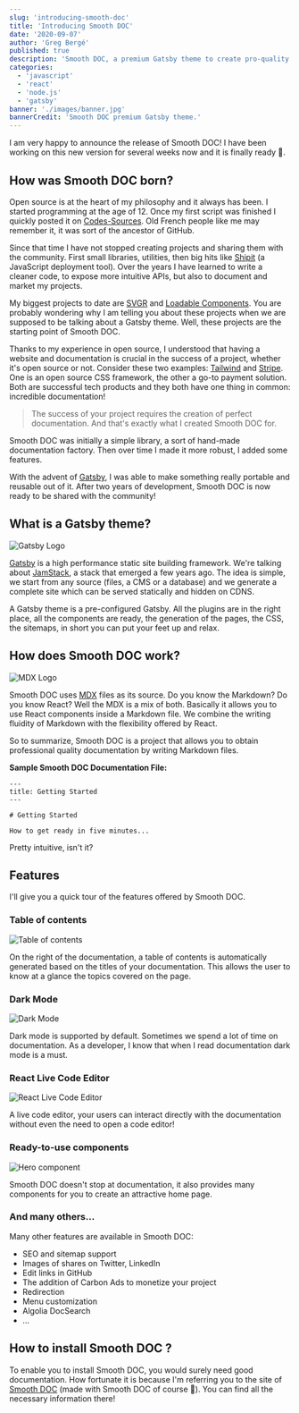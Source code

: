 ```yaml
---
slug: 'introducing-smooth-doc'
title: 'Introducing Smooth DOC'
date: '2020-09-07'
author: 'Greg Bergé'
published: true
description: 'Smooth DOC, a premium Gatsby theme to create pro-quality documentation websites.'
categories:
  - 'javascript'
  - 'react'
  - 'node.js'
  - 'gatsby'
banner: './images/banner.jpg'
bannerCredit: 'Smooth DOC premium Gatsby theme.'
---
```


I am very happy to announce the release of Smooth DOC! I have been working on this new version for several weeks now and it is finally ready 🥳.

## How was Smooth DOC born?

Open source is at the heart of my philosophy and it always has been. I started programming at the age of 12. Once my first script was finished I quickly posted it on [Codes-Sources](https://codes-sources.commentcamarche.net/). Old French people like me may remember it, it was sort of the ancestor of GitHub.

Since that time I have not stopped creating projects and sharing them with the community. First small libraries, utilities, then big hits like [Shipit](https://github.com/shipitjs/shipit) (a JavaScript deployment tool). Over the years I have learned to write a cleaner code, to expose more intuitive APIs, but also to document and market my projects.

My biggest projects to date are [SVGR](https://react-svgr.com/) and [Loadable Components](https://loadable-components.com/). You are probably wondering why I am telling you about these projects when we are supposed to be talking about a Gatsby theme. Well, these projects are the starting point of Smooth DOC.

Thanks to my experience in open source, I understood that having a website and documentation is crucial in the success of a project, whether it's open source or not. Consider these two examples: [Tailwind](http://tailwindcss.com/) and [Stripe](https://stripe.com/). One is an open source CSS framework, the other a go-to payment solution. Both are successful tech products and they both have one thing in common: incredible documentation!

> The success of your project requires the creation of perfect documentation. And that's exactly what I created Smooth DOC for.

Smooth DOC was initially a simple library, a sort of hand-made documentation factory. Then over time I made it more robust, I added some features.

With the advent of [Gatsby](https://gatsbyjs.com/), I was able to make something really portable and reusable out of it. After two years of development, Smooth DOC is now ready to be shared with the community!

## What is a Gatsby theme?

![Gatsby Logo](./images/gatsby-logo.png)

[Gatsby](https://gatsbyjs.com/) is a high performance static site building framework. We're talking about [JamStack](https://jamstack.org/), a stack that emerged a few years ago. The idea is simple, we start from any source (files, a CMS or a database) and we generate a complete site which can be served statically and hidden on CDNS.

A Gatsby theme is a pre-configured Gatsby. All the plugins are in the right place, all the components are ready, the generation of the pages, the CSS, the sitemaps, in short you can put your feet up and relax.

## How does Smooth DOC work?

![MDX Logo](./images/mdx-logo.png)

Smooth DOC uses [MDX](https://mdxjs.com/) files as its source. Do you know the Markdown? Do you know React? Well the MDX is a mix of both. Basically it allows you to use React components inside a Markdown file. We combine the writing fluidity of Markdown with the flexibility offered by React.

So to summarize, Smooth DOC is a project that allows you to obtain professional quality documentation by writing Markdown files.

**Sample Smooth DOC Documentation File:**

```
---
title: Getting Started
---

# Getting Started

How to get ready in five minutes...

```

Pretty intuitive, isn't it?

## Features

I'll give you a quick tour of the features offered by Smooth DOC.

### Table of contents

![Table of contents](./images/table-of-contents.png)

On the right of the documentation, a table of contents is automatically generated based on the titles of your documentation. This allows the user to know at a glance the topics covered on the page.

### Dark Mode

![Dark Mode](./images/dark-mode.png)

Dark mode is supported by default. Sometimes we spend a lot of time on documentation. As a developer, I know that when I read documentation dark mode is a must.

### React Live Code Editor

![React Live Code Editor](./images/live-code-editor.png)

A live code editor, your users can interact directly with the documentation without even the need to open a code editor!

### Ready-to-use components

![Hero component](./images/hero-components.png)

Smooth DOC doesn't stop at documentation, it also provides many components for you to create an attractive home page.

### And many others...

Many other features are available in Smooth DOC:

- SEO and sitemap support
- Images of shares on Twitter, LinkedIn
- Edit links in GitHub
- The addition of Carbon Ads to monetize your project
- Redirection
- Menu customization
- Algolia DocSearch
- ...

## How to install Smooth DOC ?

To enable you to install Smooth DOC, you would surely need good documentation. How fortunate it is because I'm referring you to the site of [Smooth DOC](http://smooth-doc.com/) (made with Smooth DOC of course 🤗). You can find all the necessary information there!
